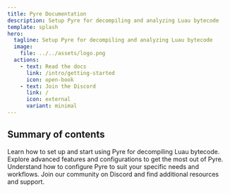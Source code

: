 ```yaml
---
title: Pyre Documentation
description: Setup Pyre for decompiling and analyzing Luau bytecode
template: splash
hero:
  tagline: Setup Pyre for decompiling and analyzing Luau bytecode
  image:
    file: ../../assets/logo.png
  actions:
    - text: Read the docs
      link: /intro/getting-started
      icon: open-book
    - text: Join the Discord
      link: /
      icon: external
      variant: minimal
---
```



## Summary of contents
<CardGrid>
	<Card title="Getting Started" icon="pencil">
		Learn how to set up and start using Pyre for decompiling Luau bytecode.
	</Card>
	<Card title="Advanced Usage" icon="add-document">
		Explore advanced features and configurations to get the most out of Pyre.
	</Card>
	<Card title="Configuration Guide" icon="setting">
		Understand how to configure Pyre to suit your specific needs and workflows.
	</Card>
	<Card title="Having Trouble?" icon="open-book">
		Join our community on Discord and find additional resources and support.
	</Card>
</CardGrid>
